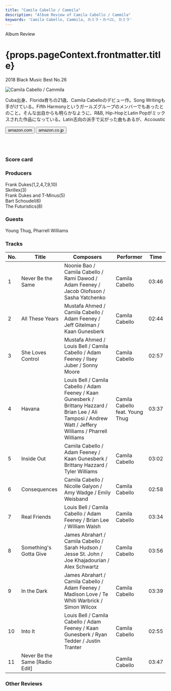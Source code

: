 ```yaml
---
title: "Camila Cabello / Cammila"
description: "Album Review of Camila Cabello / Cammila"
keywords: 'Camila Cabello, Cammila, カミラ・カベロ, カミラ'
---
```






<p className="largeP">Album Review</p>
<h1 className="h1--no--margin">{props.pageContext.frontmatter.title}</h1>
<p className="largeP"><Link to="/best50/2018/">2018 Black Music Best No.26</Link></p>

<Row  className="image-card-group">
	<Column colMd={"4"} colLg={"4"} noGutterMdLeft="">
       <ImageCard>

![Camila Cabello / Cammila](../../images/cd/camilacabello1L.jpg) 

</ImageCard>
	</Column>
	<Column colMd={"8"} colLg={"8"} noGutterMdLeft="">
	<p>
	Cuba出身、Florida育ちの21歳、Camila Cabelloのデビュー作。Song Writingも手がけている。Fifth Harmonyというガールズグループのメンバーでもあったとのこと。そんな出自からも明らかなように、R&B, Hip-HopとLatin Popがミックスされた作品になっている。Latin志向の派手で尖がった曲もあるが、Accoustic 
	</p>
	<div>
	  <Button href="https://amzn.to/3ePRHBX" kind="primary" size="small" renderIcon={ArrowUpRight24}>
      amazon.com
      </Button>
      <Button href="https://amzn.to/2NHUul1" kind="secondary" size="small" renderIcon={ArrowUpRight24}>
      amazon.co.jp
      </Button>
	</div>
	<a href="https://geo.music.apple.com/jp/album/camila/1321216767?mt=1&app=music&ls=1&at=11lcug" style="display:inline-block;overflow:hidden;background:url(https://linkmaker.itunes.apple.com/ja-jp/lockup.svg?releaseDate=2018-01-12&kind=album&bubble=apple_music&style=mono-black) no-repeat;width:180px;height:45px;"></a>
	<a href="https://geo.music.apple.com/jp/album/camila/1321216767?app=itunes&at=11lcug" style="display:inline-block;overflow:hidden;background:url(https://linkmaker.itunes.apple.com/ja-jp/badge-lrg.svg?releaseDate=2018-01-12T00:00:00Z&kind=album&bubble=itunes_music) no-repeat;width:140px;height:45px;"></a>
	</Column>
</Row>
<Row >
	<Column colMd={"4"} colLg={"4"} noGutterMdLeft="">
<div>
    <h3>Score card</h3>
	<SliderJS1 value="5" />
    <SliderJS2 value="2" />
	<SliderJS3 value="1" />
    <SliderJS4 value="8" />
</div>
</Column>
<Column colMd={"8"} colLg={"8"} noGutterMdLeft="">
<div>
<h3>Producers</h3>
<p>
Frank Dukes(1,2,4,7,9,10)
<br/>Skrillex(3)
<br/>Frank Dukes and T-Minus(5)
<br/>Bart Schoudel(6)
<br/>The Futuristics(8)
</p>
<h3>Guests</h3>
<p>
Young Thug, Pharrell Williams
</p>
</div>
</Column>
</Row>

<h3>Tracks</h3>

| No. |	 Title                         |	 Composers                                                                                                                                                |	 Performer                      | Time	|
| --- |	------------------------------ | ------------------------------------------------------------------------------------------------------------------------------------------------------------ | ------------------------------- | ----- |
| 1	  |	Never Be the Same              | Noonie Bao / Camila Cabello / Rami Dawod / Adam Feeney / Jacob Olofsson / Sasha Yatchenko                                                                    |	Camila Cabello                 	| 03:46 |
| 2	  |	All These Years                | Mustafa Ahmed / Camila Cabello / Adam Feeney / Jeff Gitelman / Kaan Gunesberk                                                                                |	Camila Cabello                 	| 02:44 |
| 3	  |	She Loves Control              | Mustafa Ahmed / Louis Bell / Camila Cabello / Adam Feeney / Ilsey Juber / Sonny Moore                                                                        |	Camila Cabello                 	| 02:57 |
| 4	  |	Havana                         | Louis Bell / Camila Cabello / Adam Feeney / Kaan Gunesberk / Brittany Hazzard / Brian Lee / Ali Tamposi / Andrew Watt / Jeffery Williams / Pharrell Williams |	Camila Cabello feat. Young Thug	| 03:37 |
| 5	  |	Inside Out                     | Camila Cabello / Adam Feeney / Kaan Gunesberk / Brittany Hazzard / Tyler Williams                                                                            |	Camila Cabello                 	| 03:02 |
| 6	  |	Consequences                   | Camila Cabello / Nicolle Galyon / Amy Wadge / Emily Weisband                                                                                                 |	Camila Cabello                 	| 02:58 |
| 7	  |	Real Friends                   | Louis Bell / Camila Cabello / Adam Feeney / Brian Lee / William Walsh                                                                                        |	Camila Cabello                 	| 03:34 |
| 8	  |	Something's Gotta Give         | James Abrahart / Camila Cabello / Sarah Hudson / Jesse St. John / Joe Khajadourian / Alex Schwartz                                                           |	Camila Cabello                 	| 03:56 |
| 9	  |	In the Dark                    | James Abrahart / Camila Cabello / Adam Feeney / Madison Love / Te Whiti Warbrick / Simon Wilcox                                                              |	Camila Cabello                 	| 03:39 |
| 10  |	Into It                        | Louis Bell / Camila Cabello / Adam Feeney / Kaan Gunesberk / Ryan Tedder / Justin Tranter                                                                    |	Camila Cabello                 	| 02:55 |
| 11  |	Never Be the Same [Radio Edit] |                                                                                                                                                              |	Camila Cabello                 	| 03:47	|

<h3>Other Reviews</h3>

<Row>
<Column colMd={3} colLg={3} noGutterMdLeft>
<Review1 />
</Column>
</Row>